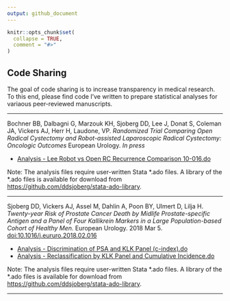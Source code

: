 ```yaml
---
output: github_document
---
```


<!-- README.md is generated from README.Rmd. Please edit that file -->

```r
knitr::opts_chunk$set(
  collapse = TRUE,
  comment = "#>"
)
```
## Code Sharing

The goal of code sharing is to increase transparency in medical research.  To this end, please find code I've written to prepare statistical analyses for variaous peer-reviewed manuscripts.

---

Bochner BB, Dalbagni G, Marzouk KH, Sjoberg DD, Lee J, Donat S, Coleman JA, Vickers AJ, Herr H, Laudone, VP. *Randomized Trial Comparing Open Radical Cystectomy and Robot-assisted Laparoscopic Radical Cystectomy: Oncologic Outcomes* European Urology. *In press*

* [Analysis - Lee Robot vs Open RC Recurrence Comparison 10-016.do](https://github.com/ddsjoberg/Manuscript-Code-Share/blob/master/2018-May-European-Urology/Analysis%20-%20Lee%20Robot%20vs%20Open%20RC%20Recurrence%20Comparison%2010-016.do) 

Note: The analysis files require user-written Stata \*.ado files.  A library of the \*.ado files is available for download from [https://github.com/ddsjoberg/stata-ado-library](https://github.com/ddsjoberg/Stata-ado-Library).    

---

Sjoberg DD, Vickers AJ, Assel M, Dahlin A, Poon BY, Ulmert D, Lilja H. *Twenty-year Risk of Prostate Cancer Death by Midlife Prostate-specific Antigen and a Panel of Four Kallikrein Markers in a Large Population-based Cohort of Healthy Men.* European Urology. 2018 Mar 5. [doi:10.1016/j.eururo.2018.02.016](https://doi.org/10.1016/j.eururo.2018.02.016)    

* [Analysis - Discrimination of PSA and KLK Panel (c-index).do](https://github.com/ddsjoberg/Manuscript-Code-Share/blob/master/2018-Feb-European-Urology/Analysis%20-%20Discrimination%20of%20PSA%20and%20KLK%20Panel%20(c-index).do)  
* [Analysis - Reclassification by KLK Panel and Cumulative Incidence.do](https://github.com/ddsjoberg/Manuscript-Code-Share/blob/master/2018-Feb-European-Urology/Analysis%20-%20Reclassification%20by%20KLK%20Panel%20and%20Cumulative%20Incidence.do)  

Note: The analysis files require user-written Stata \*.ado files.  A library of the \*.ado files is available for download from [https://github.com/ddsjoberg/stata-ado-library](https://github.com/ddsjoberg/Stata-ado-Library).    

---

  

  

